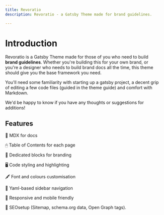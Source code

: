 ```yaml
---
title: Revoratio
description: Revoratio - a Gatsby Theme made for brand guidelines. 

---
```


# Introduction

Revoratio is a Gatsby Theme made for those of you who need to build **brand guidelines**. Whether you're building this for your own brand, or you're a designer who needs to build brand docs all the time, this theme should give you the base framework you need. 

You'll need some familiarity with starting up a gatsby project, a decent grip of editing a few code files (guided in the theme guide) and comfort with Markdown. 

We'd be happy to know if you have any thoughts or suggestions for additions!

## Features

📝 MDX for docs

🖱 Table of Contents for each page

🎨 Dedicated blocks for branding

🖥 Code styling and highlighting

🖋 Font and colours customisation

🚩 Yaml-based sidebar navigation

📱 Responsive and mobile friendly

🔎 SEOsetup (Sitemap, schema.org data, Open Graph tags).
